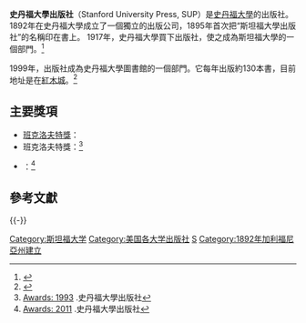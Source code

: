 {{Infobox publisher
|image=[[File:Stanford_University_Press_Logo.png|220px]]
|caption=史丹福大學出版社
|founded=1892
|country={{USA}}
|headquarters=[[紅木城|紅木城]]
|distribution={{le|Ingram Academic|Ingram Content Group}} (US)<br>Combined Academic Publishers (UK)<ref>{{Cite web| title = Marston Book Services| access-date = 2017-12-04| url = http://www.marston.co.uk/marston-client-list/| archive-date = 2021-02-21| archive-url = https://web.archive.org/web/20210221061353/http://www.marston.co.uk/marston-client-list/| dead-url = no}}</ref>
|publications=[[圖書|圖書]]
|imprints=Redwood Press 
Stanford Briefs 
Stanford Business Books
|website={{URL|sup.org}}}}
'''史丹福大學出版社'''（Stanford University Press, SUP）是[[史丹福大學|史丹福大學]]的出版社。1892年在史丹福大學成立了一個獨立的出版公司，1895年首次把“斯坦福大學出版社”的名稱印在書上。 1917年，史丹福大學買下出版社，使之成為斯坦福大學的一個部門。<ref name="about">{{Cite web | url=http://www.sup.org/info/aboutus.cgi | title=About Stanford University Press | publisher=史丹福大學出版社 | deadurl=yes | archiveurl=https://web.archive.org/web/20090721081625/http://www.sup.org/info/aboutus.cgi | archivedate=2009年7月21日 | df= | accessdate=2014年3月26日 }}</ref>

1999年，出版社成為史丹福大學圖書館的一個部門。它每年出版約130本書，目前地址是在[[紅木城|紅木城]]。<ref>{{cite web|url=https://www.sup.org/about/?item=contact|title=About the Press|website=史丹福大學出版社|access-date=2021-01-01|archive-date=2021-02-04|archive-url=https://web.archive.org/web/20210204021550/https://www.sup.org/about/?item=contact|dead-url=no}}</ref>

==主要獎項==
* [[班克洛夫特獎|班克洛夫特獎]]：{{cite book | author={{link-en|羅伯塔·沃爾斯泰特|Roberta Wohlstetter}}| title=''Pearl Harbor: Warning and Decision'' | publisher=史丹福大學出版社 | year=1962}}
* 班克洛夫特獎：{{cite book | author={{link-en|梅尔文·莱弗勒|Melvyn P. Leffler}} | title=''A Preponderance of Power: National Security, the Truman Administration, and the Cold War'' | year=1992 | publisher=史丹福大學出版社}}<ref>[http://www.sup.org/awards/index.cgi?year=1993 Awards: 1993] {{Wayback|url=http://www.sup.org/awards/index.cgi?year=1993 |date=20140324032051 }}.史丹福大學出版社</ref>
* {{link-en|諾提勒斯書獎|Nautilus Book Awards}}：{{cite book| author=Michael Russo| title=''Companies on a Mission: Entrepreneurial Strategies for Growing Sustainably, Responsibly, and Profitably''| url=http://books.google.com/books?id=eM6f1sQEktsC| date=6 April 2010| publisher=史丹福大學出版社| isbn=978-0-8047-7428-4| access-date=2013-11-27| archive-date=2015-03-26| archive-url=https://web.archive.org/web/20150326164349/http://books.google.com/books?id=eM6f1sQEktsC| dead-url=no}}<ref>[http://www.sup.org/awards/index.cgi?year=2011 Awards: 2011] {{Wayback|url=http://www.sup.org/awards/index.cgi?year=2011 |date=20140324033449 }}.史丹福大學出版社</ref>

== 參考文獻 ==
{{Reflist|30em}}

{{-}}
{{斯坦福大学}}

{{Authority control}}
{{Commons category|Stanford_University_Press}}
[[Category:斯坦福大学|Category:斯坦福大学]]
[[Category:美国各大学出版社|Category:美国各大学出版社]]
[[Category:帕羅奧圖公司|S]]
[[Category:1892年加利福尼亞州建立|Category:1892年加利福尼亞州建立]]

{{出版小作品}}